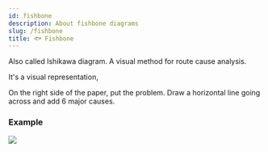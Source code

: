 ```yaml
---
id: fishbone
description: About fishbone diagrams
slug: /fishbone
title: 🐟 Fishbone
---
```



Also called Ishikawa diagram. A visual method for route cause analysis. 

It's a visual representation,


On the right side of the paper, put the problem. Draw a horizontal line going across and add 6 major causes.

### Example

![](/img/fishbone.png)